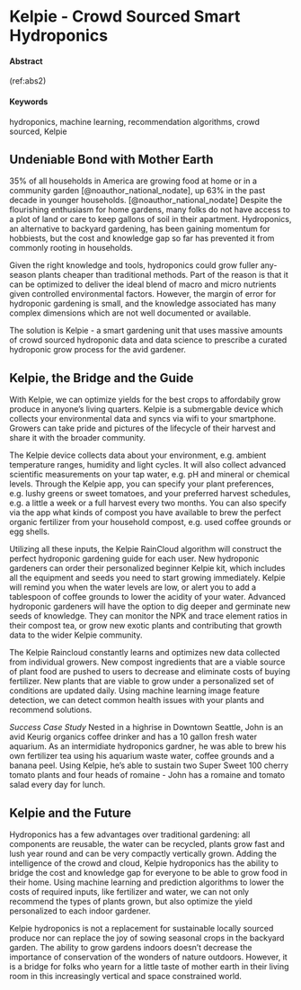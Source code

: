 # Kelpie - Crowd Sourced Smart Hydroponics {#SmartHydro-Kelpie}

#### Abstract {-}

(ref:abs2)

#### Keywords {-}

hydroponics, machine learning, recommendation algorithms, crowd sourced, Kelpie


## Undeniable Bond with Mother Earth

35% of all households in America are growing food at home or in a community garden [@noauthor_national_nodate], up 63% in the past decade in younger households. [@noauthor_national_nodate] Despite the flourishing enthusiasm for home gardens, many folks do not have access to a plot of land or care to keep gallons of soil in their apartment. Hydroponics, an alternative to backyard gardening, has been gaining momentum for hobbiests, but the cost and knowledge gap so far has prevented it from commonly rooting in households. 

Given the right knowledge and tools, hydroponics could grow fuller any-season plants cheaper than traditional methods. Part of the reason is that it can be optimized to deliver the ideal blend of macro and micro nutrients given controlled environmental factors. However, the margin of error for hydroponic gardening is small, and the knowledge associated has many complex dimensions which are not well documented or available. 

The solution is Kelpie - a smart gardening unit that uses massive amounts of crowd sourced hydroponic data and data science to prescribe a curated hydroponic grow process for the avid gardener. 

## Kelpie, the Bridge and the Guide

With Kelpie, we can optimize yields for the best crops to affordabily grow produce in anyone's living quarters. Kelpie is a submergable device which collects your environmental data and syncs via wifi to your smartphone. Growers can take pride and pictures of the lifecycle of their harvest and share it with the broader community.

The Kelpie device collects data about your environment, e.g. ambient temperature ranges, humidity and light cycles. It will also collect advanced scientific measurements on your tap water, e.g. pH and mineral or chemical levels. Through the Kelpie app, you can specify your plant preferences, e.g. lushy greens or sweet tomatoes, and your preferred harvest schedules, e.g. a little a week or a full harvest every two months. You can also specify via the app what kinds of compost you have available to brew the perfect organic fertilizer from your household compost, e.g. used coffee grounds or egg shells. 

Utilizing all these inputs, the Kelpie RainCloud algorithm will construct the perfect hydroponic gardening guide for each user. New hydroponic gardeners can order their personalized beginner Kelpie kit, which includes all the equipment and seeds you need to start growing immediately. Kelpie will remind you when the water levels are low, or alert you to add a tablespoon of coffee grounds to lower the acidity of your water. Advanced hydroponic gardeners will have the option to dig deeper and germinate new seeds of knowledge. They can monitor the NPK and trace element ratios in their compost tea, or grow new exotic plants and contributing that growth data to the wider Kelpie community. 

The Kelpie Raincloud constantly learns and optimizes new data collected from individual growers. New compost ingredients that are a viable source of plant food are pushed to users to decrease and eliminate costs of buying fertilizer. New plants that are viable to grow under a personalized set of conditions are updated daily. Using machine learning image feature detection, we can detect common health issues with your plants and recommend solutions.  

*Success Case Study*
Nested in a highrise in Downtown Seattle, John is an avid Keurig organics coffee drinker and has a 10 gallon fresh water aquarium. As an intermidiate hydroponics gardner, he was able to brew his own fertilizer tea using his aquarium waste water, coffee grounds and a banana peel. Using Kelpie, he's able to sustain two Super Sweet 100 cherry tomato plants and four heads of romaine - John has a romaine and tomato salad every day for lunch. 

## Kelpie and the Future

Hydroponics has a few advantages over traditional gardening: all components are reusable, the water can be recycled, plants grow fast and lush year round and can be very compactly vertically grown.  Adding the intelligence of the crowd and cloud, Kelpie hydroponics has the ability to bridge the cost and knowledge gap for everyone to be able to grow food in their home. Using machine learning and prediction algorithms to lower the costs of required inputs, like fertilizer and water, we can not only recommend the types of plants grown, but also optimize the yield personalized to each indoor gardener. 

Kelpie hydroponics is not a replacement for sustainable locally sourced produce nor can replace the joy of sowing seasonal crops in the backyard garden. The ability to grow gardens indoors doesn't decrease the importance of conservation of the wonders of nature outdoors. However, it is a bridge for folks who yearn for a little taste of mother earth in their living room in this increasingly vertical and space constrained world. 
